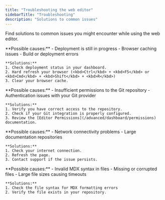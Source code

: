 ```yaml
---
title: "Troubleshooting the web editor"
sidebarTitle: "Troubleshooting"
description: "Solutions to common issues"
---
```


Find solutions to common issues you might encounter while using the web editor.

<AccordionGroup>
  <Accordion title="Changes not appearing after publishing">
    **Possible causes:**
    - Deployment is still in progress
    - Browser caching issues
    - Build or deployment errors

    **Solutions:**
    1. Check deployment status in your dashboard.
    2. Hard refresh your browser (<kbd>Ctrl</kbd> + <kbd>F5</kbd> or <kbd>Cmd</kbd> + <kbd>Shift</kbd> + <kbd>R</kbd>)
    3. Clear your browser cache.
  </Accordion>

  <Accordion title="Permission errors when publishing">
    **Possible causes:**
    - Insufficient permissions to the Git repository
    - Authentication issues with your Git provider

    **Solutions:**
    1. Verify you have correct access to the repository.
    2. Check if your Git integration is properly configured.
    3. Review the [Editor Permissions](/advanced/dashboard/permissions) documentation.
  </Accordion>
  <Accordion title="Editor loading issues">
    **Possible causes:**
    - Network connectivity problems
    - Large documentation repositories

    **Solutions:**
    1. Check your internet connection.
    2. Refresh the page.
    3. Contact support if the issue persists.
  </Accordion>
  <Accordion title="Files not loading or showing errors">
    **Possible causes:**
    - Invalid MDX syntax in files
    - Missing or corrupted files
    - Large file sizes causing timeouts

    **Solutions:**
    1. Check the file syntax for MDX formatting errors
    2. Verify the file exists in your repository.
  </Accordion>
</AccordionGroup>
